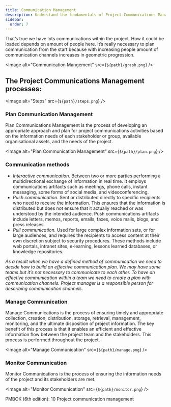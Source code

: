 ```yaml
---
title: Communication Management
description: Understand the fundamentals of Project Communications Management, including planning, managing, and monitoring communication methods and strategies to ensure effective information flow among project stakeholders
sidebar:
  order: 7
---
```



That’s true we have lots communications within the project. How it could be loaded depends on amount of people here. It’s really necessary to
plan communication from the start because with increasing people amount of communication channels increases in geometric progression.

<Image alt="Communication Mangement" src={`${path}/graph.png`} />

## The Project Communications Management processes:

<Image alt="Steps" src={`${path}/steps.png`} />

### Plan Communication Management

Plan Communications Management is the process of developing an appropriate approach and plan for project communications activities based
on the information needs of each stakeholder or group, available organisational assets, and the needs of the project.

<Image alt="Plan Communication Management" src={`${path}/plan.png`} />

### Communication methods

* *Interactive communication.* Between two or more parties performing a multidirectional exchange of information in real time. It employs
communications artifacts such as meetings, phone calls, instant messaging, some forms of social media, and videoconferencing.
* *Push communication.* Sent or distributed directly to specific recipients who need to receive the information. This ensures that the information
is distributed but does not ensure that it actually reached or was understood by the intended audience. Push communications artifacts include
letters, memos, reports, emails, faxes, voice mails, blogs, and press releases.
* *Pull communication.* Used for large complex information sets, or for large audiences, and requires the recipients to access content at their
own discretion subject to security procedures. These methods include web portals, intranet sites, e-learning, lessons learned databases, or
knowledge repositories.

*As a result when we have a defined method of communication we need to decide how to build an effective communication plan. We may have
some teams but it’s not necessary to communicate to each other. To have an effective communication within a team we need to create a plan
with communication channels. Project manager is a responsible person for describing communication channels.*

### Manage Communication

Manage Communications is the process of ensuring timely and appropriate collection, creation, distribution, storage, retrieval, management,
monitoring, and the ultimate disposition of project information. The key benefit of this process is that it enables an efficient and effective
information flow between the project team and the stakeholders. This process is performed throughout the project.

<Image alt="Manage Communication" src={`${path}/manage.png`} />

### Monitor Communication
Monitor Communications is the process of ensuring the information needs of the project and its stakeholders are met.

<Image alt="Monitor Communication" src={`${path}/monitor.png`} />

PMBOK (6th edition):
10 Project communication management
